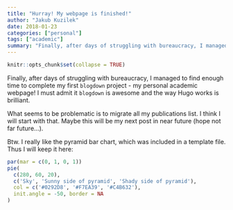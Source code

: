 ```yaml
---
title: "Hurray! My webpage is finished!"
author: "Jakub Kuzilek"
date: 2018-01-23
categories: ["personal"]
tags: ["academic"]
summary: "Finally, after days of struggling with bureaucracy, I managed to find enough time to complete my first `blogdown` project - my personal academic webpage! I must admit it `blogdown` is awesome and the way Hugo works is brilliant. "
---
```


```r
knitr::opts_chunk$set(collapse = TRUE)
```

Finally, after days of struggling with bureaucracy, I managed to find enough time to complete my first `blogdown` project - my personal academic webpage! I must admit it `blogdown` is awesome and the way Hugo works is brilliant. 

What seems to be problematic is to migrate all my publications list. I think I will start with that. Maybe this will be my next post in near future (hope not far future...).

Btw. I really like the pyramid bar chart, which was included in a template file. Thus I will keep it here:

```r
par(mar = c(0, 1, 0, 1))
pie(
  c(280, 60, 20),
  c('Sky', 'Sunny side of pyramid', 'Shady side of pyramid'),
  col = c('#0292D8', '#F7EA39', '#C4B632'),
  init.angle = -50, border = NA
)
```
